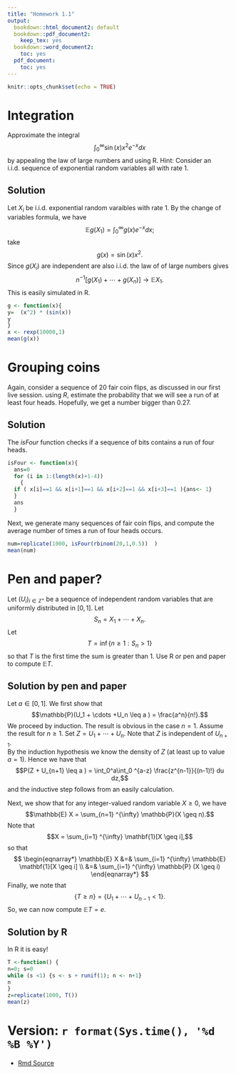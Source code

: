 ```yaml
---
title: "Homework 1.1"
output:
  bookdown::html_document2: default
  bookdown::pdf_document2:
    keep_tex: yes
  bookdown::word_document2:
    toc: yes
  pdf_document:
    toc: yes
---
```



```r
knitr::opts_chunk$set(echo = TRUE)
```


# Integration

Approximate the integral 
$$ \int_0 ^{\infty} \sin(x) x^2 e^{-x} dx$$ by appealing the law of large numbers and using R.  Hint:  Consider an i.i.d.\ sequence of exponential random variables all with rate $1$.

## Solution

Let $X_i$ be i.i.d.\ exponential random varaibles with rate $1$.  By the change of variables formula, we have
$$\mathbb{E} g(X_1) = \int_0 ^{\infty} g(x) e^{-x}dx;$$
take $$g(x) = \sin(x) x^2.$$
Since $g(X_i)$ are independent are also i.i.d.\ the law of of large numbers gives
$$ n^{-1}[g(X_1) + \cdots+ g(X_n) ] \to \mathbb{E} X_1.$$
This is easily simulated in R.
```r
g <- function(x){
y=  (x^2) * (sin(x))
y
}
x <- rexp(10000,1)
mean(g(x))
```







#  Grouping coins

Again, consider a sequence of 20 fair coin flips, as discussed in our first live session.    using $R$, estimate the probability that we will see a run of at least four heads.  Hopefully, we get a number bigger than $0.27$.


## Solution

The *isFour* function checks if a sequence of bits contains a run of four heads.
```r
isFour <- function(x){
  ans=0
  for (i in 1:(length(x)+1-4))
    {
  if ( x[i]==1 && x[i+1]==1 && x[i+2]==1 && x[i+3]==1 ){ans<- 1}
  }
  ans
  }
```  
Next, we generate many sequences of fair coin flips, and compute the average number of times a run of four heads occurs.
```r
num=replicate(1000, isFour(rbinom(20,1,0.5))  )
mean(num)
```

    
  



#  Pen and paper?

Let $(U_i)_{i \in \mathbb{Z} ^+}$ be a sequence of independent random variables that are uniformly distributed in $[0,1]$.  Let 
$$S_n = X_1 + \cdots + X_n.$$
  Let $$T = \inf\{n \geq 1:  S_n >1\}$$
  so that $T$ is the first time the sum is greater than $1$.  Use R or pen and paper  to compute $\mathbb{E} T$.


## Solution by pen and paper

Let $a \in [0,1]$.  We first show that $$\mathbb{P}(U_1 + \cdots +U_n \leq a ) = \frac{a^n}{n!}.$$
We proceed by induction.  The result is obvious in the case $n=1$.  Assume the result for $n \geq 1$.    Set $Z = U_1 + \cdots +U_n$.  Note that $Z$ is independent of $U_{n+1}$.  
By the induction hypothesis we know the density of $Z$ (at least up to value $a=1$).  Hence we have that 
$$P(Z + U_{n+1} \leq a  ) = \int_0^a\int_0 ^{a-z}  \frac{z^{n-1}}{(n-1)!} du dz,$$
and the inductive step follows from an easily calculation.

Next, we show that for any integer-valued random variable $X \geq 0$, we have
$$\mathbb{E} X = \sum_{n=1} ^{\infty} \mathbb{P}(X \geq n).$$
 Note that 
 $$X = \sum_{i=1} ^{\infty} \mathbf{1}[X \geq i],$$
 so that
 $$
 \begin{eqnarray*}
 \mathbb{E} X &=& \sum_{i=1} ^{\infty} \mathbb{E}  \mathbf{1}[X \geq i] \\
 &=& \sum_{i=1} ^{\infty} \mathbb{P} (X \geq i)
 \end{eqnarray*}
$$
Finally, we note that
$$\{T \geq n\} = \{ U_1 + \cdots +U_{n-1} < 1\}.$$
So, we can now compute $\mathbb{E} T = e$. 	

## Solution by R

In R it is easy!
```r
T <-function() {
n=0; s=0
while (s <1) {s <- s + runif(1); n <- n+1}
n
}
z=replicate(1000, T())
mean(z)
```

#   Version: `r format(Sys.time(), '%d %B %Y')`
  * [Rmd Source](https://tsoo-math.github.io/ucl/prob-viaR-sol.Rmd)

<br>
<br>
<br>
